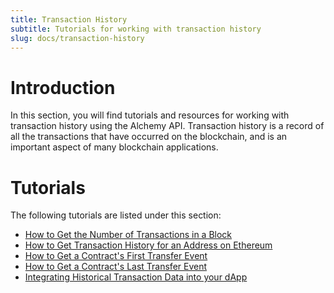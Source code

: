 ```yaml
---
title: Transaction History
subtitle: Tutorials for working with transaction history
slug: docs/transaction-history
---
```


# Introduction

In this section, you will find tutorials and resources for working with transaction history using the Alchemy API. Transaction history is a record of all the transactions that have occurred on the blockchain, and is an important aspect of many blockchain applications.

# Tutorials 

The following tutorials are listed under this section:

* [How to Get the Number of Transactions in a Block](/docs/how-to-get-the-number-of-transactions-in-a-block)
* [How to Get Transaction History for an Address on Ethereum](/docs/how-to-get-transaction-history-for-an-address-on-ethereum)
* [How to Get a Contract's First Transfer Event](/docs/how-to-get-a-contracts-first-transfer-event)
* [How to Get a Contract's Last Transfer Event](/docs/how-to-get-a-contracts-last-transfer-event)
* [Integrating Historical Transaction Data into your dApp](/docs/integrating-historical-transaction-data-into-your-dapp)
